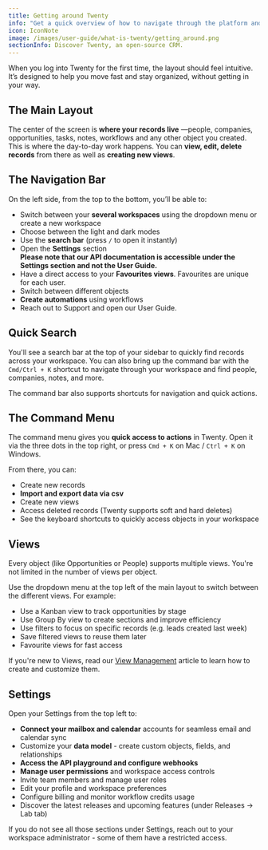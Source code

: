 ```yaml
---
title: Getting around Twenty
info: "Get a quick overview of how to navigate through the platform and where to take different types of actions."
icon: IconNote
image: /images/user-guide/what-is-twenty/getting_around.png
sectionInfo: Discover Twenty, an open-source CRM.
---
```


When you log into Twenty for the first time, the layout should feel intuitive. It’s designed to help you move fast and stay organized, without getting in your way.

## The Main Layout
The center of the screen is **where your records live** —people, companies, opportunities, tasks, notes, workflows and any other object you created. This is where the day-to-day work happens.
You can **view, edit, delete records** from there as well as **creating new views**. 

## The Navigation Bar
On the left side, from the top to the bottom, you’ll be able to:
- Switch between your **several workspaces** using the dropdown menu or create a new workspace
- Choose between the light and dark modes
- Use the **search bar** (press ```/``` to open it instantly)
- Open the **Settings** section  
  **Please note that our API documentation is accessible under the Settings section and not the User Guide.**
- Have a direct access to your **Favourites views**. Favourites are unique for each user.
- Switch between different objects
- **Create automations** using workflows
- Reach out to Support and open our User Guide.

## Quick Search

You'll see a search bar at the top of your sidebar to quickly find records across your workspace. You can also bring up the command bar with the ```Cmd/Ctrl + K``` shortcut to navigate through your workspace and find people, companies, notes, and more.

The command bar also supports shortcuts for navigation and quick actions.

## The Command Menu
The command menu gives you **quick access to actions** in Twenty.
Open it via the three dots in the top right, or press ```Cmd + K``` on Mac / ```Ctrl + K``` on Windows.

From there, you can:
- Create new records
- **Import and export data via csv**
- Create new views
- Access deleted records (Twenty supports soft and hard deletes)
- See the keyboard shortcuts to quickly access objects in your workspace

## Views
Every object (like Opportunities or People) supports multiple views. You're not limited in the number of views per object.

Use the dropdown menu at the top left of the main layout to switch between the different views. For example:
- Use a Kanban view to track opportunities by stage
- Use Group By view to create sections and improve efficiency
- Use filters to focus on specific records (e.g. leads created last week)
- Save filtered views to reuse them later
- Favourite views for fast access

If you're new to Views, read our [View Management](/user-guide/section/crm-essentials/view-management) article to learn how to create and customize them.

## Settings
Open your Settings from the top left to:
- **Connect your mailbox and calendar** accounts for seamless email and calendar sync
- Customize your **data model** - create custom objects, fields, and relationships
- **Access the API playground and configure webhooks**
- **Manage user permissions** and workspace access controls
- Invite team members and manage user roles
- Edit your profile and workspace preferences
- Configure billing and monitor workflow credits usage
- Discover the latest releases and upcoming features (under Releases → Lab tab)

If you do not see all those sections under Settings, reach out to your workspace administrator - some of them have a restricted access. 

<ArticleEditContent></ArticleEditContent>
